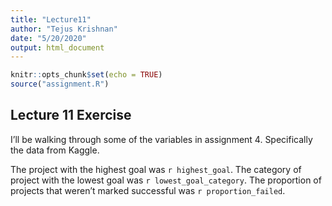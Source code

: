 ```yaml
---
title: "Lecture11"
author: "Tejus Krishnan"
date: "5/20/2020"
output: html_document
---
```


```r
knitr::opts_chunk$set(echo = TRUE)
source("assignment.R")
```

## Lecture 11 Exercise
I'll be walking through some of the variables in assignment 4. Specifically the data from Kaggle.


The project with the highest goal was `r highest_goal`. The category of project with the lowest goal was `r lowest_goal_category`. The proportion of projects that weren't marked successful was `r proportion_failed`.